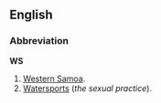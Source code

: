 ==English==
===Abbreviation===
'''WS'''

#[[Western Samoa]].
#[[Watersports]] (''the sexual practice'').